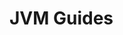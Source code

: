 
# JVM Guides

<GuidesGrid title="Recommended JVM Guides">
  <Guide
    href="/guides/jvm/serverless-rest-api-example"
    name="REST API"
    description="Use Nitric to build and deploy REST APIs for AWS, Azure or GCP"
  />
</GuidesGrid>
